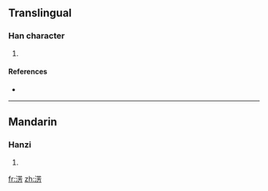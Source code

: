 ==Translingual==

===Han character===
{{Han char|rn=85|rad=水|as=08|sn=11|four=3412<sub>7</sub>|canj=水廿卜尸 (ETYS)}}

# {{defn|Han|sort=水08}}

====References====
* {{Han ref|kx=0629.240|dkj=17636|hdz=31642.010|uh=6DD3|ud=28115|bh=D642|bd=54850}}

----

==Mandarin==

===Hanzi===
{{cmn-hanzi|pin=[[fāng]] ([[fang1]])|wg=fang<sup>1</sup>}}

# {{defn|Mandarin}}

[[fr:淓]]
[[zh:淓]]